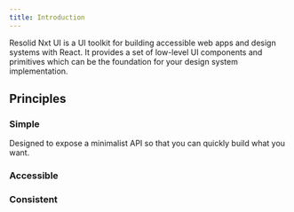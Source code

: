```yaml
---
title: Introduction
---
```


Resolid Nxt UI is a UI toolkit for building accessible web apps and design systems with React. It provides a set of low-level UI components and primitives which can be the foundation for your design system implementation.

## Principles

### Simple

Designed to expose a minimalist API so that you can quickly build what you want.

### Accessible

### Consistent
